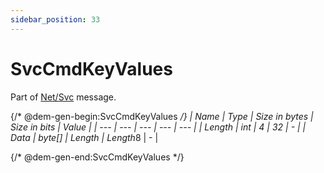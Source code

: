 ```yaml
---
sidebar_position: 33
---
```


# SvcCmdKeyValues

Part of [Net/Svc](../netsvc) message.

{/* @dem-gen-begin:SvcCmdKeyValues */}
| Name | Type | Size in bytes | Size in bits | Value |
| --- | --- | --- | --- | --- |
| Length | int | 4 | 32 | - |
| Data | byte[] | Length | Length*8 | - |

{/* @dem-gen-end:SvcCmdKeyValues */}
